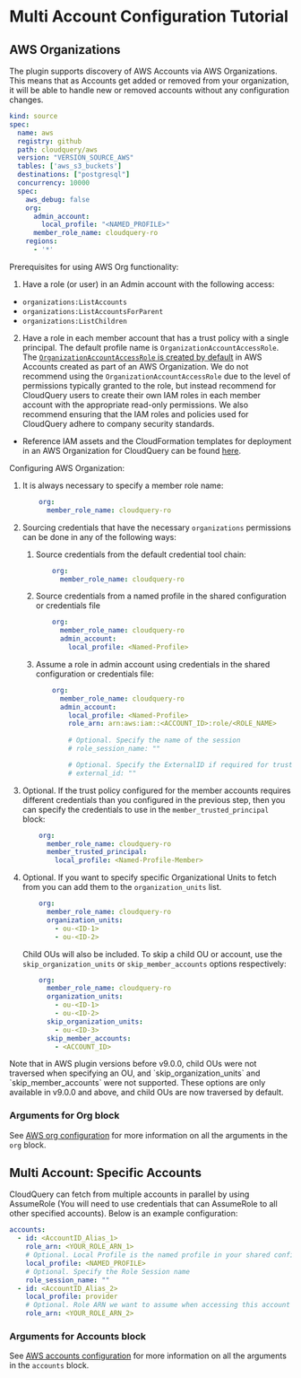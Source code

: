 # Multi Account Configuration Tutorial

## AWS Organizations

The plugin supports discovery of AWS Accounts via AWS Organizations. This means that as Accounts get added or removed from your organization, it will be able to handle new or removed accounts without any configuration changes.

```yaml copy
kind: source
spec:
  name: aws
  registry: github
  path: cloudquery/aws
  version: "VERSION_SOURCE_AWS"
  tables: ['aws_s3_buckets']
  destinations: ["postgresql"]
  concurrency: 10000
  spec:
    aws_debug: false
    org:
      admin_account:
        local_profile: "<NAMED_PROFILE>"
      member_role_name: cloudquery-ro
    regions:
      - '*'
  ```

Prerequisites for using AWS Org functionality:

1. Have a role (or user) in an Admin account with the following access:

  - `organizations:ListAccounts`
  - `organizations:ListAccountsForParent`
  - `organizations:ListChildren`

2. Have a role in each member account that has a trust policy with a single principal. The default profile name is `OrganizationAccountAccessRole`. The [`OrganizationAccountAccessRole` is created by default](https://docs.aws.amazon.com/organizations/latest/userguide/orgs_manage_accounts_access.html#orgs_manage_accounts_create-cross-account-role) in AWS Accounts created as part of an AWS Organization.  We do not recommend using the `OrganizationAccountAccessRole` due to the level of permissions typically granted to the role, but instead recommend for CloudQuery users to create their own IAM roles in each member account with the appropriate read-only permissions.  We also recommend ensuring that the IAM roles and policies used for CloudQuery adhere to company security standards.

* Reference IAM assets and the CloudFormation templates for deployment in an AWS Organization for CloudQuery can be found [here](https://github.com/cloudquery/iam-for-aws-orgs).

Configuring AWS Organization:

1. It is always necessary to specify a member role name:

   ```yaml copy
       org:
         member_role_name: cloudquery-ro
   ```

2. Sourcing credentials that have the necessary `organizations` permissions can be done in any of the following ways:

    1. Source credentials from the default credential tool chain:
       ```yaml copy
           org:
             member_role_name: cloudquery-ro
       ```

    2. Source credentials from a named profile in the shared configuration or credentials file
       ```yaml copy
           org:
             member_role_name: cloudquery-ro
             admin_account:
               local_profile: <Named-Profile>
       ```

    3. Assume a role in admin account using credentials in the shared configuration or credentials file:

       ```yaml copy
           org:
             member_role_name: cloudquery-ro
             admin_account:
               local_profile: <Named-Profile>
               role_arn: arn:aws:iam::<ACCOUNT_ID>:role/<ROLE_NAME>
               
               # Optional. Specify the name of the session 
               # role_session_name: ""
   
               # Optional. Specify the ExternalID if required for trust policy 
               # external_id: ""
       ```

3. Optional. If the trust policy configured for the member accounts requires different credentials than you configured in the previous step, then you can specify the credentials to use in the `member_trusted_principal` block: 

   ```yaml copy
       org:
         member_role_name: cloudquery-ro
         member_trusted_principal:
           local_profile: <Named-Profile-Member>
   ```

4. Optional. If you want to specify specific Organizational Units to fetch from you can add them to the `organization_units` list. 

   ```yaml copy
       org:
         member_role_name: cloudquery-ro
         organization_units:
           - ou-<ID-1>
           - ou-<ID-2>
   ```
   
   Child OUs will also be included. To skip a child OU or account, use the `skip_organization_units` or `skip_member_accounts` options respectively:

   ```yaml copy
       org:
         member_role_name: cloudquery-ro
         organization_units:
           - ou-<ID-1>
           - ou-<ID-2>
         skip_organization_units:
           - ou-<ID-3>
         skip_member_accounts:
           - <ACCOUNT_ID>
   ```


<Callout type="info">
Note that in AWS plugin versions before v9.0.0, child OUs were not traversed when specifying an OU, and `skip_organization_units` and `skip_member_accounts` were not supported. These options are only available in v9.0.0 and above, and child OUs are now traversed by default.
</Callout>

### Arguments for Org block

See [AWS org configuration](/docs/plugins/sources/aws/configuration#org) for more information on all the arguments in the `org` block.

## Multi Account: Specific Accounts

CloudQuery can fetch from multiple accounts in parallel by using AssumeRole (You will need to use credentials that can AssumeRole to all other specified accounts). Below is an example configuration:

```yaml copy
accounts:
  - id: <AccountID_Alias_1>
    role_arn: <YOUR_ROLE_ARN_1>
    # Optional. Local Profile is the named profile in your shared configuration file (usually `~/.aws/config`) that you want to use for this specific account
    local_profile: <NAMED_PROFILE>
    # Optional. Specify the Role Session name
    role_session_name: ""
  - id: <AccountID_Alias_2>
    local_profile: provider
    # Optional. Role ARN we want to assume when accessing this account
    role_arn: <YOUR_ROLE_ARN_2>
```

### Arguments for Accounts block

See [AWS accounts configuration](/docs/plugins/sources/aws/configuration#account) for more information on all the arguments in the `accounts` block.
